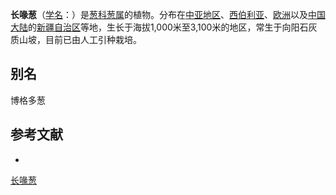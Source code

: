 {{Speciesbox
| name = 长喙葱
| status = 
| status_system = 
| image =
| genus = Allium
| species = globosum
| authority = M. Bieb. ex Redouté
}}

'''长喙葱'''（[[学名|学名]]：{{lang|la|''Allium globosum''}}）是[[葱科|葱科]][[葱属|葱属]]的植物。分布在[[中亚地区|中亚地区]]、[[西伯利亚|西伯利亚]]、[[欧洲|欧洲]]以及[[中国大陆|中国大陆]]的[[新疆自治区|新疆自治区]]等地，生长于海拔1,000米至3,100米的地区，常生于向阳石灰质山坡，目前已由人工引种栽培。

== 别名 ==
博格多葱

== 参考文献 ==
<div class="references-small">
* {{cite web| url =http://www.bioinfo.cn/db05/KmzwSpecies.php?action=view&id=1131| title =长喙葱| work =《中国高等植物数据库全库》| publisher =中国科学院微生物研究所| author =昆明植物研究所| accessdate =2009-02-22| deadurl =yes| archiveurl =https://web.archive.org/web/20160305000954/http://www.bioinfo.cn/db05/KmzwSpecies.php?action=view&id=1131| archivedate =2016-03-05}}
</div>
{{Taxonbar|from=Q4268596}}

[[Category:葱属|长喙葱]]


{{植物小作品}}